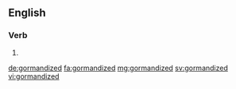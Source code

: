 ==English==

===Verb===
{{head|en|verb form}}

# {{en-past of|gormandize}}

[[de:gormandized]]
[[fa:gormandized]]
[[mg:gormandized]]
[[sv:gormandized]]
[[vi:gormandized]]